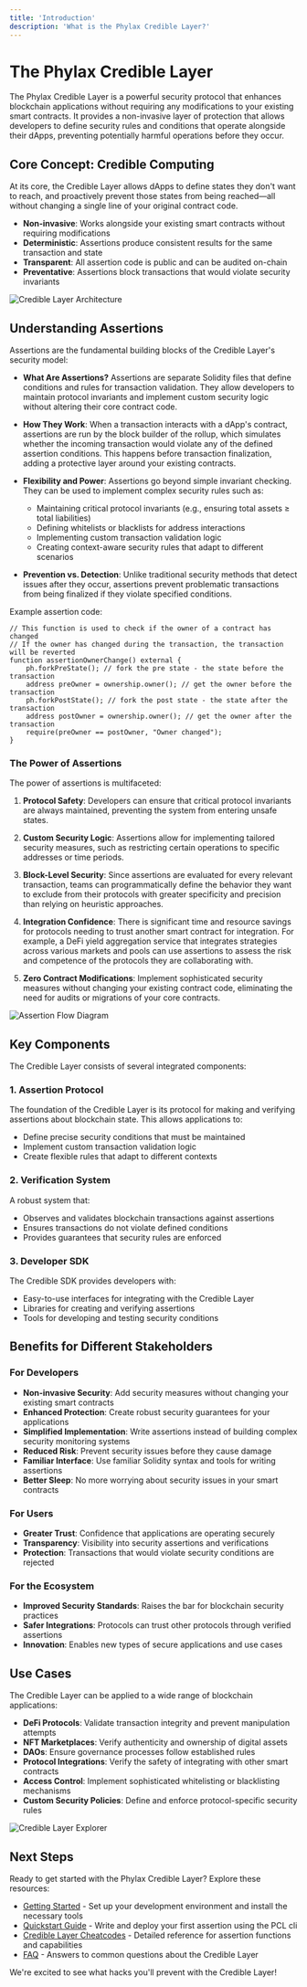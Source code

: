 ```yaml
---
title: 'Introduction'
description: 'What is the Phylax Credible Layer?'
---
```


# The Phylax Credible Layer

The Phylax Credible Layer is a powerful security protocol that enhances blockchain applications without requiring any modifications to your existing smart contracts. It provides a non-invasive layer of protection that allows developers to define security rules and conditions that operate alongside their dApps, preventing potentially harmful operations before they occur.

## Core Concept: Credible Computing

At its core, the Credible Layer allows dApps to define states they don't want to reach, and proactively prevent those states from being reached—all without changing a single line of your original contract code.

- **Non-invasive**: Works alongside your existing smart contracts without requiring modifications
- **Deterministic**: Assertions produce consistent results for the same transaction and state
- **Transparent**: All assertion code is public and can be audited on-chain
- **Preventative**: Assertions block transactions that would violate security invariants

![Credible Layer Architecture](/images/protocol-flow-diagram.png)

## Understanding Assertions

Assertions are the fundamental building blocks of the Credible Layer's security model:

- **What Are Assertions?** Assertions are separate Solidity files that define conditions and rules for transaction validation. They allow developers to maintain protocol invariants and implement custom security logic without altering their core contract code.

- **How They Work**: When a transaction interacts with a dApp's contract, assertions are run by the block builder of the rollup, which simulates whether the incoming transaction would violate any of the defined assertion conditions. This happens before transaction finalization, adding a protective layer around your existing contracts.

- **Flexibility and Power**: Assertions go beyond simple invariant checking. They can be used to implement complex security rules such as:
  - Maintaining critical protocol invariants (e.g., ensuring total assets ≥ total liabilities)
  - Defining whitelists or blacklists for address interactions
  - Implementing custom transaction validation logic
  - Creating context-aware security rules that adapt to different scenarios

- **Prevention vs. Detection**: Unlike traditional security methods that detect issues after they occur, assertions prevent problematic transactions from being finalized if they violate specified conditions.

Example assertion code:

```solidity
// This function is used to check if the owner of a contract has changed
// If the owner has changed during the transaction, the transaction will be reverted
function assertionOwnerChange() external {
    ph.forkPreState(); // fork the pre state - the state before the transaction
    address preOwner = ownership.owner(); // get the owner before the transaction
    ph.forkPostState(); // fork the post state - the state after the transaction
    address postOwner = ownership.owner(); // get the owner after the transaction
    require(preOwner == postOwner, "Owner changed");
}
```

### The Power of Assertions

The power of assertions is multifaceted:

1. **Protocol Safety**: Developers can ensure that critical protocol invariants are always maintained, preventing the system from entering unsafe states.

2. **Custom Security Logic**: Assertions allow for implementing tailored security measures, such as restricting certain operations to specific addresses or time periods.

3. **Block-Level Security**: Since assertions are evaluated for every relevant transaction, teams can programmatically define the behavior they want to exclude from their protocols with greater specificity and precision than relying on heuristic approaches.

4. **Integration Confidence**: There is significant time and resource savings for protocols needing to trust another smart contract for integration. For example, a DeFi yield aggregation service that integrates strategies across various markets and pools can use assertions to assess the risk and competence of the protocols they are collaborating with.

5. **Zero Contract Modifications**: Implement sophisticated security measures without changing your existing contract code, eliminating the need for audits or migrations of your core contracts.

![Assertion Flow Diagram](/images/highlevel-assertion-flow.png)

## Key Components

The Credible Layer consists of several integrated components:

### 1. Assertion Protocol

The foundation of the Credible Layer is its protocol for making and verifying assertions about blockchain state. This allows applications to:

- Define precise security conditions that must be maintained
- Implement custom transaction validation logic
- Create flexible rules that adapt to different contexts

### 2. Verification System

A robust system that:
- Observes and validates blockchain transactions against assertions
- Ensures transactions do not violate defined conditions
- Provides guarantees that security rules are enforced

### 3. Developer SDK

The Credible SDK provides developers with:
- Easy-to-use interfaces for integrating with the Credible Layer
- Libraries for creating and verifying assertions
- Tools for developing and testing security conditions

## Benefits for Different Stakeholders

### For Developers

- **Non-invasive Security**: Add security measures without changing your existing smart contracts
- **Enhanced Protection**: Create robust security guarantees for your applications
- **Simplified Implementation**: Write assertions instead of building complex security monitoring systems
- **Reduced Risk**: Prevent security issues before they cause damage
- **Familiar Interface**: Use familiar Solidity syntax and tools for writing assertions
- **Better Sleep**: No more worrying about security issues in your smart contracts

### For Users

- **Greater Trust**: Confidence that applications are operating securely
- **Transparency**: Visibility into security assertions and verifications
- **Protection**: Transactions that would violate security conditions are rejected

### For the Ecosystem

- **Improved Security Standards**: Raises the bar for blockchain security practices
- **Safer Integrations**: Protocols can trust other protocols through verified assertions
- **Innovation**: Enables new types of secure applications and use cases

## Use Cases

The Credible Layer can be applied to a wide range of blockchain applications:

- **DeFi Protocols**: Validate transaction integrity and prevent manipulation attempts
- **NFT Marketplaces**: Verify authenticity and ownership of digital assets
- **DAOs**: Ensure governance processes follow established rules
- **Protocol Integrations**: Verify the safety of integrating with other smart contracts
- **Access Control**: Implement sophisticated whitelisting or blacklisting mechanisms
- **Custom Security Policies**: Define and enforce protocol-specific security rules

![Credible Layer Explorer](/images/cl-explorer-screenshot.png)

## Next Steps

Ready to get started with the Phylax Credible Layer? Explore these resources:

- [Getting Started](/credible/credible-install) - Set up your development environment and install the necessary tools
- [Quickstart Guide](/credible/pcl-quickstart) - Write and deploy your first assertion using the PCL cli
- [Credible Layer Cheatcodes](/credible/cheatcodes) - Detailed reference for assertion functions and capabilities
- [FAQ](/credible/faq) - Answers to common questions about the Credible Layer

We're excited to see what hacks you'll prevent with the Credible Layer!
